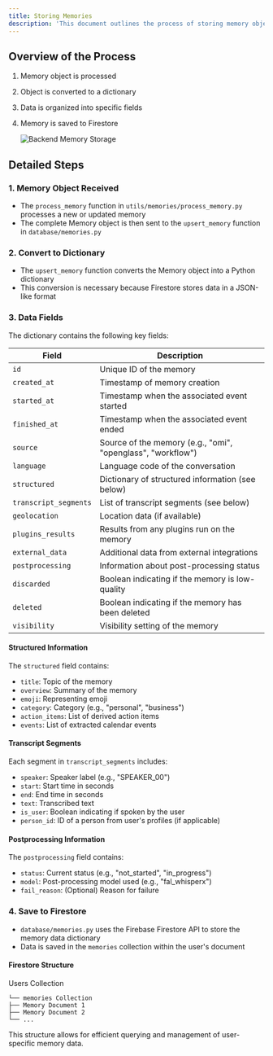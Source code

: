 ```yaml
---
title: Storing Memories
description: 'This document outlines the process of storing memory objects in the Omi AI system.'
---
```


## Overview of the Process

1. Memory object is processed
2. Object is converted to a dictionary
3. Data is organized into specific fields
4. Memory is saved to Firestore

   ![Backend Memory Storage](/images/docs/developer/images/memorystore.png)



## Detailed Steps

### 1. Memory Object Received

- The `process_memory` function in `utils/memories/process_memory.py` processes a new or updated memory
- The complete Memory object is then sent to the `upsert_memory` function in `database/memories.py`

### 2. Convert to Dictionary

- The `upsert_memory` function converts the Memory object into a Python dictionary
- This conversion is necessary because Firestore stores data in a JSON-like format

### 3. Data Fields

The dictionary contains the following key fields:

| Field | Description |
|-------|-------------|
| `id` | Unique ID of the memory |
| `created_at` | Timestamp of memory creation |
| `started_at` | Timestamp when the associated event started |
| `finished_at` | Timestamp when the associated event ended |
| `source` | Source of the memory (e.g., "omi", "openglass", "workflow") |
| `language` | Language code of the conversation |
| `structured` | Dictionary of structured information (see below) |
| `transcript_segments` | List of transcript segments (see below) |
| `geolocation` | Location data (if available) |
| `plugins_results` | Results from any plugins run on the memory |
| `external_data` | Additional data from external integrations |
| `postprocessing` | Information about post-processing status |
| `discarded` | Boolean indicating if the memory is low-quality |
| `deleted` | Boolean indicating if the memory has been deleted |
| `visibility` | Visibility setting of the memory |

#### Structured Information

The `structured` field contains:

- `title`: Topic of the memory
- `overview`: Summary of the memory
- `emoji`: Representing emoji
- `category`: Category (e.g., "personal", "business")
- `action_items`: List of derived action items
- `events`: List of extracted calendar events

#### Transcript Segments

Each segment in `transcript_segments` includes:

- `speaker`: Speaker label (e.g., "SPEAKER_00")
- `start`: Start time in seconds
- `end`: End time in seconds
- `text`: Transcribed text
- `is_user`: Boolean indicating if spoken by the user
- `person_id`: ID of a person from user's profiles (if applicable)

#### Postprocessing Information

The `postprocessing` field contains:

- `status`: Current status (e.g., "not_started", "in_progress")
- `model`: Post-processing model used (e.g., "fal_whisperx")
- `fail_reason`: (Optional) Reason for failure

### 4. Save to Firestore

- `database/memories.py` uses the Firebase Firestore API to store the memory data dictionary
- Data is saved in the `memories` collection within the user's document

#### Firestore Structure
Users Collection
```└── User Document
└── memories Collection
├── Memory Document 1
├── Memory Document 2
└── ...
```
This structure allows for efficient querying and management of user-specific memory data.
